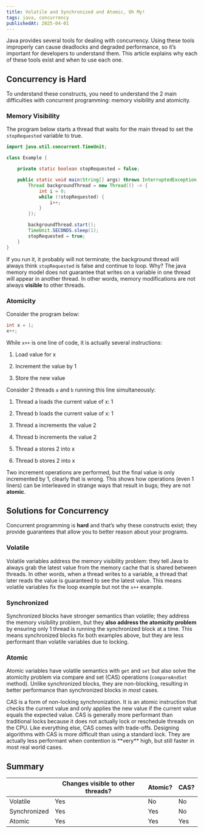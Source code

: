 ```yaml
---
title: Volatile and Synchronized and Atomic, Oh My!
tags: java, concurrency
publishedAt: 2025-04-01
---
```


Java provides several tools for dealing with concurrency. Using these
tools improperly can cause deadlocks and degraded performance, so it’s
important for developers to understand them. This article explains why
each of these tools exist and when to use each one.

## Concurrency is Hard

To understand these constructs, you need to understand the 2 main
difficulties with concurrent programming: memory visibility and
atomicity.

### Memory Visibility

The program below starts a thread that waits for the main thread to set
the `stopRequested` variable to true.

```java
import java.util.concurrent.TimeUnit;

class Example {

    private static boolean stopRequested = false;

    public static void main(String[] args) throws InterruptedException {
        Thread backgroundThread = new Thread(() -> {
            int i = 0;
            while (!stopRequested) {
                i++;
            }
        });

        backgroundThread.start();
        TimeUnit.SECONDS.sleep(1);
        stopRequested = true;
    }
}
```

If you run it, it probably will not terminate; the background thread
will always think `stopRequested` is false and continue to loop. Why?
The java memory model does not guarantee that writes on a variable in
one thread will appear in another thread. In other words, memory
modifications are not always **visible** to other threads.

### Atomicity

Consider the program below:

```java
int x = 1;
x++;
```

While `x++` is one line of code, it is actually several instructions:

1.  Load value for x

2.  Increment the value by 1

3.  Store the new value

Consider 2 threads `a` and `b` running this line simultaneously:

1.  Thread a loads the current value of x: 1

2.  Thread b loads the current value of x: 1

3.  Thread a increments the value 2

4.  Thread b increments the value 2

5.  Thread a stores 2 into x

6.  Thread b stores 2 into x

Two increment operations are performed, but the final value is only
incremented by 1, clearly that is wrong. This shows how operations (even
1 liners) can be interleaved in strange ways that result in bugs; they
are not **atomic**.

## Solutions for Concurrency

Concurrent programming is **hard** and that’s why these constructs
exist; they provide guarantees that allow you to better reason about
your programs.

### Volatile

Volatile variables address the memory visibility problem: they tell Java
to always grab the latest value from the memory cache that is shared
between threads. In other words, when a thread writes to a variable, a
thread that later reads the value is guaranteed to see the latest value.
This means volatile variables fix the loop example but not the `x++`
example.

### Synchronized

Synchronized blocks have stronger semantics than volatile; they address
the memory visibility problem, but they **also address the atomicity problem**
by ensuring only 1 thread is running the synchronized block at a time.
This means synchronized blocks fix both examples above, but they are
less performant than volatile variables due to locking.

### Atomic

Atomic variables have volatile semantics with `get` and `set` but also
solve the atomicity problem via compare and set (CAS) operations
(`compareAndSet` method). Unlike synchronized blocks, they are
non-blocking, resulting in better performance than synchronized blocks
in _most_ cases.

<Info title="What is CAS?">
    CAS is a form of non-locking synchronization. It is an atomic instruction
    that checks the current value and only applies the new value if the current
    value equals the expected value. CAS is generally more performant than
    traditional locks because it does not actually lock or reschedule threads on
    the CPU. Like everything else, CAS comes with trade-offs. Designing
    algorithms with CAS is more difficult than using a standard lock. They are
    actually less performant when contention is **very** high, but still faster
    in most real world cases.
</Info>

## Summary

|              | Changes visible to other threads? | Atomic? | CAS? |
| ------------ | --------------------------------- | ------- | ---- |
| Volatile     | Yes                               | No      | No   |
| Synchronized | Yes                               | Yes     | No   |
| Atomic       | Yes                               | Yes     | Yes  |
